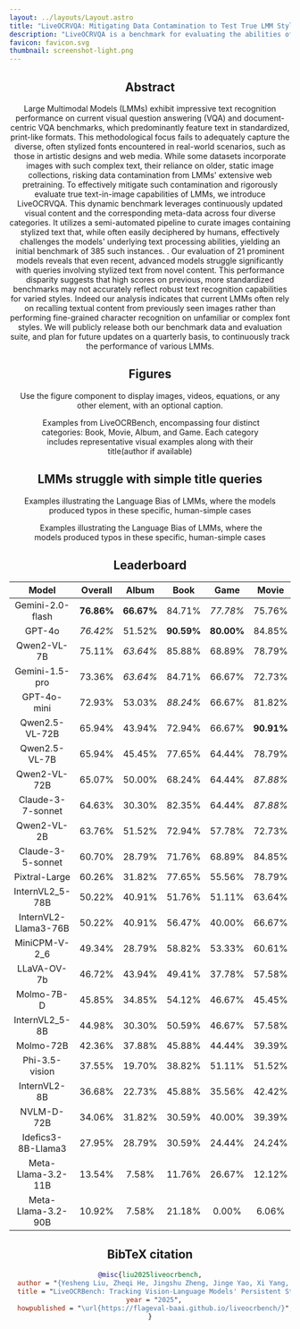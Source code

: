 ```yaml
---
layout: ../layouts/Layout.astro
title: "LiveOCRVQA: Mitigating Data Contamination to Test True LMM Stylized Text Reading"
description: "LiveOCRVQA is a benchmark for evaluating the abilities of vision-language models on stylized text reading."
favicon: favicon.svg
thumbnail: screenshot-light.png
---
```






<Header
  title={frontmatter.title}
  authors={[
    {
      name: "Yesheng Liu",
      notes: ["*", "†", "††"],
    },
    {
      name: "Zheqi He",
      institution: "",
      notes: ["*"],
    },
    {
      name: "Jingshu Zheng",
      notes: ["*"],
    },
    {
      name: "Jinge Yao",
      notes: ["*"],
    },
    {
      name: "Xi Yang",
      notes: ["*"],
    },
    {
      name: "Jiajun Zhang",
      notes: ["†", "††"],
    },
  ]}
  notes={[
    {
      symbol: "*",
      text: "BAAI",
    },
    {
      symbol: "†",
      text: "Institute of Automation, Chinese Academy of Sciences",
    },
    {
      symbol: "††",
      text: "School of Artificial Intelligence, University of Chinese Academy of Sciences ",
    },
  ]}
  links={[
    {
      name: "Paper",
      url: "",
      icon: "ri:file-pdf-2-line",
    },
    {
      name: "Code",
      url: "https://github.com/RomanHauksson/academic-project-astro-template",
      icon: "ri:github-line",
    },
    {
      name: "arXiv",
      url: "",
      icon: "academicons:arxiv",
    },
    {
      name: "Dataset",
      url: "https://huggingface.co/datasets/BAAI/LiveOCRVQA/",
      icon: "simple-icons:huggingface",
      iconColor: "#FFD21E",
    }
  ]}
  />


<HighlightedSection>

## Abstract

Large Multimodal Models (LMMs) exhibit impressive text recognition performance on current visual question answering (VQA) and document-centric VQA benchmarks, which predominantly feature text in standardized, print-like formats. This methodological focus fails to adequately capture the diverse, often stylized fonts encountered in real-world scenarios, such as those in artistic designs and web media. While some datasets incorporate images with such complex text, their reliance on older, static image collections, risking data contamination from LMMs' extensive web pretraining. To effectively mitigate such contamination and rigorously evaluate true text-in-image capabilities of LMMs, we introduce LiveOCRVQA. This dynamic benchmark leverages continuously updated visual content and the corresponding meta-data across four diverse categories. It utilizes a semi-automated pipeline to curate images containing stylized text that, while often easily deciphered by humans, effectively challenges the models' underlying text processing abilities, yielding an initial benchmark of 385 such instances. . Our evaluation of 21 prominent models reveals that even recent, advanced models struggle significantly  with queries involving stylized text from novel content. This performance disparity  suggests that high scores on previous, more standardized benchmarks may not accurately reflect robust text recognition capabilities for varied styles. Indeed our analysis indicates that current LMMs often rely on recalling textual content from previously seen images rather than performing fine-grained character recognition on unfamiliar or complex font styles. We will publicly release both our benchmark data and evaluation suite, and plan for future updates on a quarterly basis, to continuously track the performance of various LMMs.
</HighlightedSection>

## Figures

Use the figure component to display images, videos, equations, or any other element, with an optional caption.

<Figure>
  <Image slot="figure" source={benchmark} altText="LiveOCRBench" />
  <span slot="caption">Examples from LiveOCRBench, encompassing four distinct categories: Book, Movie, Album, and Game. Each category includes representative visual examples along with their title(author if available)</span>
</Figure>

## LMMs struggle with simple title queries
Examples illustrating the Language Bias of LMMs, where the models produced typos in these specific, human-simple cases
<Figure>
  <Image slot="figure" source={bias} altText="Language Bias" />
  <span slot="caption">Examples illustrating the Language Bias of LMMs, where the models produced typos in these specific, human-simple cases</span>
</Figure>

## Leaderboard

| Model | Overall | Album | Book | Game | Movie |
| :---: | :---: | :---: | :---: | :---: | :---: |
| Gemini-2.0-flash | **76.86\%** | **66.67\%** | 84.71\% | *77.78\%* | 75.76\% |
| GPT-4o | *76.42\%* | 51.52\% | **90.59\%** | **80.00\%** | 84.85\% |
| Qwen2-VL-7B | 75.11\% | *63.64\%* | 85.88\% | 68.89\% | 78.79\% |
| Gemini-1.5-pro | 73.36\% | *63.64\%* | 84.71\% | 66.67\% | 72.73\% |
| GPT-4o-mini | 72.93\% | 53.03\% | *88.24\%* | 66.67\% | 81.82\% |
| Qwen2.5-VL-72B | 65.94\% | 43.94\% | 72.94\% | 66.67\% | **90.91\%** |
| Qwen2.5-VL-7B | 65.94\% | 45.45\% | 77.65\% | 64.44\% | 78.79\% |
| Qwen2-VL-72B | 65.07\% | 50.00\% | 68.24\% | 64.44\% | *87.88\%* |
| Claude-3-7-sonnet | 64.63\% | 30.30\% | 82.35\% | 64.44\% | *87.88\%* |
| Qwen2-VL-2B | 63.76\% | 51.52\% | 72.94\% | 57.78\% | 72.73\% |
| Claude-3-5-sonnet | 60.70\% | 28.79\% | 71.76\% | 68.89\% | 84.85\% |
| Pixtral-Large | 60.26\% | 31.82\% | 77.65\% | 55.56\% | 78.79\% |
| InternVL2\_5-78B | 50.22\% | 40.91\% | 51.76\% | 51.11\% | 63.64\% |
| InternVL2-Llama3-76B | 50.22\% | 40.91\% | 56.47\% | 40.00\% | 66.67\% |
| MiniCPM-V-2\_6 | 49.34\% | 28.79\% | 58.82\% | 53.33\% | 60.61\% |
| LLaVA-OV-7b | 46.72\% | 43.94\% | 49.41\% | 37.78\% | 57.58\% |
| Molmo-7B-D | 45.85\% | 34.85\% | 54.12\% | 46.67\% | 45.45\% |
| InternVL2\_5-8B | 44.98\% | 30.30\% | 50.59\% | 46.67\% | 57.58\% |
| Molmo-72B | 42.36\% | 37.88\% | 45.88\% | 44.44\% | 39.39\% |
| Phi-3.5-vision | 37.55\% | 19.70\% | 38.82\% | 51.11\% | 51.52\% |
| InternVL2-8B | 36.68\% | 22.73\% | 45.88\% | 35.56\% | 42.42\% |
| NVLM-D-72B | 34.06\% | 31.82\% | 30.59\% | 40.00\% | 39.39\% |
| Idefics3-8B-Llama3 | 27.95\% | 28.79\% | 30.59\% | 24.44\% | 24.24\% |
| Meta-Llama-3.2-11B | 13.54\% | 7.58\% | 11.76\% | 26.67\% | 12.12\% |
| Meta-Llama-3.2-90B | 10.92\% | 7.58\% | 21.18\% | 0.00\% | 6.06\% |

## BibTeX citation

```bibtex
@misc{liu2025liveocrbench,
  author = "{Yesheng Liu, Zheqi He, Jingshu Zheng, Jinge Yao, Xi Yang, Jiajun Zhang}",
  title = "LiveOCRBench: Tracking Vision-Language Models' Persistent Struggles with Text Recognition",
  year = "2025",
  howpublished = "\url{https://flageval-baai.github.io/liveocrbench/}",
}
```